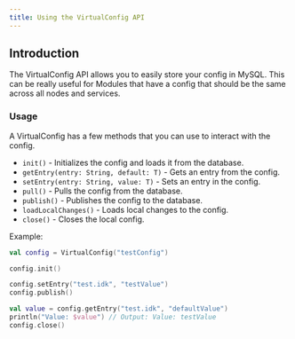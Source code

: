 ```yaml
---
title: Using the VirtualConfig API
---
```


## Introduction
The VirtualConfig API allows you to easily store your config in MySQL. This can be really useful for Modules that have a config that should be the same across all nodes and services.

### Usage

A VirtualConfig has a few methods that you can use to interact with the config.
- `init()` - Initializes the config and loads it from the database.
- `getEntry(entry: String, default: T)` - Gets an entry from the config.
- `setEntry(entry: String, value: T)` - Sets an entry in the config.
- `pull()` - Pulls the config from the database.
- `publish()` - Publishes the config to the database.
- `loadLocalChanges()` - Loads local changes to the config.
- `close()` - Closes the local config.

Example:
```kotlin tab="kotlin"
val config = VirtualConfig("testConfig")

config.init()

config.setEntry("test.idk", "testValue")
config.publish()

val value = config.getEntry("test.idk", "defaultValue")
println("Value: $value") // Output: Value: testValue
config.close()
```